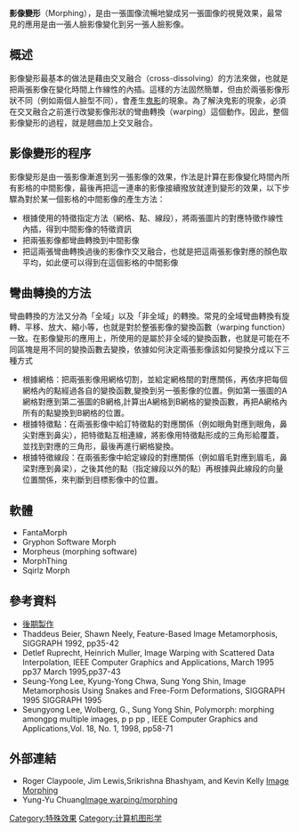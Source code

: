 {{Expert|time=2013-06-29}}
{{copyedit|time=2013-06-25T06:48:18+00:00}}
'''影像變形'''（Morphing），是由一張圖像流暢地變成另一張圖像的視覺效果，最常見的應用是由一張人臉影像變化到另一張人臉影像。

==概述==
影像變形最基本的做法是藉由交叉融合（cross-dissolving）的方法來做，也就是把兩張影像在變化時間上作線性的內插。這樣的方法固然簡單，但由於兩張影像形狀不同（例如兩個人臉型不同），會產生[[鬼影_(電視)|鬼影]]的現象。為了解決鬼影的現象，必須在交叉融合之前進行改變影像形狀的彎曲轉換（warping）這個動作。因此，整個影像變形的過程，就是翹曲加上交叉融合。

== 影像變形的程序 ==
影像變形是由一張影像漸進到另一張影像的效果，作法是計算在影像變化時間內所有影格的中間影像，最後再把這一連串的影像接續撥放就達到變形的效果，以下步驟為對於某一個影格的中間影像的產生方法：
* 根據使用的特徵指定方法（網格、點、線段），將兩張圖片的對應特徵作線性內插，得到中間影像的特徵資訊
* 把兩張影像都彎曲轉換到中間影像
* 把這兩張彎曲轉換過後的影像作交叉融合，也就是把這兩張影像對應的顏色取平均，如此便可以得到在這個影格的中間影像

== 彎曲轉換的方法 ==
彎曲轉換的方法又分為「全域」以及「非全域」的轉換。常見的全域彎曲轉換有旋轉、平移、放大、縮小等，也就是對於整張影像的變換函數（warping function）一致。在影像變形的應用上，所使用的是屬於非全域的變換函數，也就是可能在不同區塊是用不同的變換函數去變換，依據如何決定兩張影像該如何變換分成以下三種方式 
* 根據網格：把兩張影像用網格切割，並給定網格間的對應關係，再依序把每個網格內的點經過各自的變換函數,變換到另一張影像的位置。例如第一張圖的A網格對應到第二張圖的B網格,計算出A網格到B網格的變換函數，再把A網格內所有的點變換到B網格的位置。
* 根據特徵點：在兩張影像中給訂特徵點的對應關係（例如眼角對應到眼角，鼻尖對應到鼻尖），把特徵點互相連線，將影像用特徵點形成的三角形給覆蓋，並找到對應的三角形，最後再進行網格變換。
* 根據特徵線段：在兩張影像中給定線段的對應關係（例如眉毛對應到眉毛，鼻梁對應到鼻梁），之後其他的點（指定線段以外的點）再根據與此線段的向量位置關係，來判斷到目標影像中的位置。

== 軟體 ==
*FantaMorph
*Gryphon Software Morph
*Morpheus (morphing software)
*MorphThing
*Sqirlz Morph

== 參考資料 ==
*[[後期製作|後期製作]]
*Thaddeus Beier, Shawn Neely, Feature-Based Image Metamorphosis, SIGGRAPH 1992, pp35-42
*Detlef Ruprecht, Heinrich Muller, Image Warping with Scattered Data Interpolation, IEEE Computer Graphics and Applications, March 1995 pp37 March 1995,pp37-43
*Seung-Yong Lee, Kyung-Yong Chwa, Sung Yong Shin, Image Metamorphosis Using Snakes and Free-Form Deformations, SIGGRAPH 1995 SIGGRAPH 1995
*Seungyong Lee, Wolberg, G., Sung Yong Shin, Polymorph: morphing amongpg multiple images, p p pp , IEEE Computer Graphics and Applications,Vol. 18, No. 1, 1998, pp58-71

== 外部連結 ==
*Roger Claypoole, Jim Lewis,Srikrishna Bhashyam, and Kevin Kelly [http://www.owlnet.rice.edu/~elec539/Projects97/morphjrks/themainpage.html Image Morphing] {{Wayback|url=http://www.owlnet.rice.edu/~elec539/Projects97/morphjrks/themainpage.html |date=20220224174333 }}
*Yung-Yu Chuang[http://www.csie.ntu.edu.tw/~cyy/courses/vfx/13spring/lectures/handouts/lec05_morphing.pdf Image warping/morphing] {{Wayback|url=http://www.csie.ntu.edu.tw/~cyy/courses/vfx/13spring/lectures/handouts/lec05_morphing.pdf |date=20210605023654 }}

[[Category:特殊效果|Category:特殊效果]]
[[Category:计算机图形学|Category:计算机图形学]]
